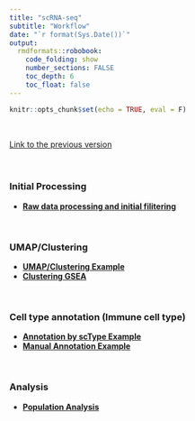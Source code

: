 ```yaml
---
title: "scRNA-seq"
subtitle: "Workflow"
date: "`r format(Sys.Date())`"
output:  
  rmdformats::robobook: 
    code_folding: show 
    number_sections: FALSE
    toc_depth: 6
    toc_float: false
---
```


```r
knitr::opts_chunk$set(echo = TRUE, eval = F)
```
<br>

[Link to the previous version](https://sung2021.github.io/samplePages/scRNAseq.html)  
<br><br>


### Initial Processing  

* [**Raw data processing and initial filitering**](https://sung2021.github.io/works.io/samples/processing/scRNA_preprocessing.html)
  
<br>  
  
### UMAP/Clustering  

  * [**UMAP/Clustering Example**](scRNA/scRNA_UMAP.html)  
  * [**Clustering GSEA**](scRNA/Daiichi2024_30342.24.05.11.clusterGSEA.html)
  
<br>  

### Cell type annotation (Immune cell type)  

  * [**Annotation by scType Example**](scRNA/scRNA_scType.html)
  * [**Manual Annotation Example**](scRNA/Daiichi2024_30342.24.05.12.suggestedAnnotation.html)   
  
  
<br>  

### Analysis  

  * [**Population Analysis**](scRNA/Daiichi2024_30342.24.05.12.analysis_population.html)